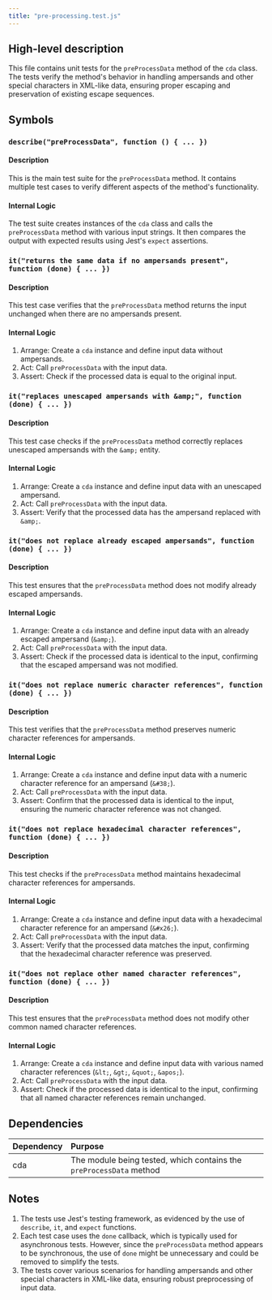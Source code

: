 ```yaml
---
title: "pre-processing.test.js"
---
```


## High-level description
This file contains unit tests for the `preProcessData` method of the `cda` class. The tests verify the method's behavior in handling ampersands and other special characters in XML-like data, ensuring proper escaping and preservation of existing escape sequences.

## Symbols

### `describe("preProcessData", function () { ... })`
#### Description
This is the main test suite for the `preProcessData` method. It contains multiple test cases to verify different aspects of the method's functionality.

#### Internal Logic
The test suite creates instances of the `cda` class and calls the `preProcessData` method with various input strings. It then compares the output with expected results using Jest's `expect` assertions.

### `it("returns the same data if no ampersands present", function (done) { ... })`
#### Description
This test case verifies that the `preProcessData` method returns the input unchanged when there are no ampersands present.

#### Internal Logic
1. Arrange: Create a `cda` instance and define input data without ampersands.
2. Act: Call `preProcessData` with the input data.
3. Assert: Check if the processed data is equal to the original input.

### `it("replaces unescaped ampersands with &amp;", function (done) { ... })`
#### Description
This test case checks if the `preProcessData` method correctly replaces unescaped ampersands with the `&amp;` entity.

#### Internal Logic
1. Arrange: Create a `cda` instance and define input data with an unescaped ampersand.
2. Act: Call `preProcessData` with the input data.
3. Assert: Verify that the processed data has the ampersand replaced with `&amp;`.

### `it("does not replace already escaped ampersands", function (done) { ... })`
#### Description
This test ensures that the `preProcessData` method does not modify already escaped ampersands.

#### Internal Logic
1. Arrange: Create a `cda` instance and define input data with an already escaped ampersand (`&amp;`).
2. Act: Call `preProcessData` with the input data.
3. Assert: Check if the processed data is identical to the input, confirming that the escaped ampersand was not modified.

### `it("does not replace numeric character references", function (done) { ... })`
#### Description
This test verifies that the `preProcessData` method preserves numeric character references for ampersands.

#### Internal Logic
1. Arrange: Create a `cda` instance and define input data with a numeric character reference for an ampersand (`&#38;`).
2. Act: Call `preProcessData` with the input data.
3. Assert: Confirm that the processed data is identical to the input, ensuring the numeric character reference was not changed.

### `it("does not replace hexadecimal character references", function (done) { ... })`
#### Description
This test checks if the `preProcessData` method maintains hexadecimal character references for ampersands.

#### Internal Logic
1. Arrange: Create a `cda` instance and define input data with a hexadecimal character reference for an ampersand (`&#x26;`).
2. Act: Call `preProcessData` with the input data.
3. Assert: Verify that the processed data matches the input, confirming that the hexadecimal character reference was preserved.

### `it("does not replace other named character references", function (done) { ... })`
#### Description
This test ensures that the `preProcessData` method does not modify other common named character references.

#### Internal Logic
1. Arrange: Create a `cda` instance and define input data with various named character references (`&lt;`, `&gt;`, `&quot;`, `&apos;`).
2. Act: Call `preProcessData` with the input data.
3. Assert: Check if the processed data is identical to the input, confirming that all named character references remain unchanged.

## Dependencies
| Dependency | Purpose |
|:-----------|:--------|
| cda | The module being tested, which contains the `preProcessData` method |

## Notes
1. The tests use Jest's testing framework, as evidenced by the use of `describe`, `it`, and `expect` functions.
2. Each test case uses the `done` callback, which is typically used for asynchronous tests. However, since the `preProcessData` method appears to be synchronous, the use of `done` might be unnecessary and could be removed to simplify the tests.
3. The tests cover various scenarios for handling ampersands and other special characters in XML-like data, ensuring robust preprocessing of input data.